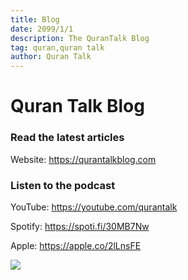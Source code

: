 ```yaml
---
title: Blog
date: 2099/1/1
description: The QuranTalk Blog
tag: quran,quran talk
author: Quran Talk
---
```


# Quran Talk Blog

### Read the latest articles

Website: https://qurantalkblog.com

### Listen to the podcast

YouTube: https://youtube.com/qurantalk

Spotify: https://spoti.fi/30MB7Nw

Apple: https://apple.co/2lLnsFE

![](https://qurantalkblog.com/wp-content/uploads/2020/07/cropped-applogo.png)